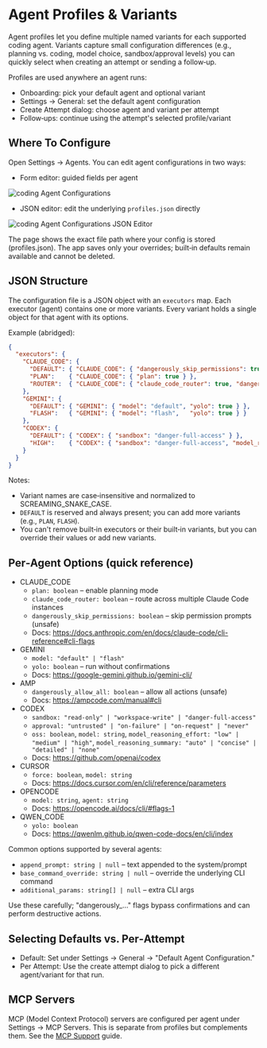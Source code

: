 # Agent Profiles & Variants

Agent profiles let you define multiple named variants for each supported coding agent. Variants capture small configuration differences (e.g., planning vs. coding, model choice, sandbox/approval levels) you can quickly select when creating an attempt or sending a follow‑up.

Profiles are used anywhere an agent runs:

- Onboarding: pick your default agent and optional variant
- Settings → General: set the default agent configuration
- Create Attempt dialog: choose agent and variant per attempt
- Follow‑ups: continue using the attempt's selected profile/variant

## Where To Configure

Open Settings → Agents. You can edit agent configurations in two ways:

- Form editor: guided fields per agent

![coding Agent Configurations](/images/coding-agent-configurations.png)

- JSON editor: edit the underlying `profiles.json` directly

![coding Agent Configurations JSON Editor](/images/coding-agent-configurations-json.png)

The page shows the exact file path where your config is stored (profiles.json). The app saves only your overrides; built‑in defaults remain available and cannot be deleted.

## JSON Structure

The configuration file is a JSON object with an `executors` map. Each executor (agent) contains one or more variants. Every variant holds a single object for that agent with its options.

Example (abridged):

```json
{
  "executors": {
    "CLAUDE_CODE": {
      "DEFAULT": { "CLAUDE_CODE": { "dangerously_skip_permissions": true } },
      "PLAN":    { "CLAUDE_CODE": { "plan": true } },
      "ROUTER":  { "CLAUDE_CODE": { "claude_code_router": true, "dangerously_skip_permissions": true } }
    },
    "GEMINI": {
      "DEFAULT": { "GEMINI": { "model": "default", "yolo": true } },
      "FLASH":   { "GEMINI": { "model": "flash",   "yolo": true } }
    },
    "CODEX": {
      "DEFAULT": { "CODEX": { "sandbox": "danger-full-access" } },
      "HIGH":    { "CODEX": { "sandbox": "danger-full-access", "model_reasoning_effort": "high" } }
    }
  }
}
```

Notes:

- Variant names are case‑insensitive and normalized to SCREAMING_SNAKE_CASE.
- `DEFAULT` is reserved and always present; you can add more variants (e.g., `PLAN`, `FLASH`).
- You can't remove built‑in executors or their built‑in variants, but you can override their values or add new variants.

## Per‑Agent Options (quick reference)

- CLAUDE_CODE
  - `plan: boolean` – enable planning mode
  - `claude_code_router: boolean` – route across multiple Claude Code instances
  - `dangerously_skip_permissions: boolean` – skip permission prompts (unsafe)
  - Docs: https://docs.anthropic.com/en/docs/claude-code/cli-reference#cli-flags
- GEMINI
  - `model: "default" | "flash"`
  - `yolo: boolean` – run without confirmations
  - Docs: https://google-gemini.github.io/gemini-cli/
- AMP
  - `dangerously_allow_all: boolean` – allow all actions (unsafe)
  - Docs: https://ampcode.com/manual#cli
- CODEX
  - `sandbox: "read-only" | "workspace-write" | "danger-full-access"`
  - `approval: "untrusted" | "on-failure" | "on-request" | "never"`
  - `oss: boolean`, `model: string`, `model_reasoning_effort: "low" | "medium" | "high"`, `model_reasoning_summary: "auto" | "concise" | "detailed" | "none"`
  - Docs: https://github.com/openai/codex
- CURSOR
  - `force: boolean`, `model: string`
  - Docs: https://docs.cursor.com/en/cli/reference/parameters
- OPENCODE
  - `model: string`, `agent: string`
  - Docs: https://opencode.ai/docs/cli/#flags-1
- QWEN_CODE
  - `yolo: boolean`
  - Docs: https://qwenlm.github.io/qwen-code-docs/en/cli/index

Common options supported by several agents:

- `append_prompt: string | null` – text appended to the system/prompt
- `base_command_override: string | null` – override the underlying CLI command
- `additional_params: string[] | null` – extra CLI args

Use these carefully; "dangerously_…" flags bypass confirmations and can perform destructive actions.

## Selecting Defaults vs. Per‑Attempt

- Default: Set under Settings → General → "Default Agent Configuration."
- Per Attempt: Use the create attempt dialog to pick a different agent/variant for that run.

## MCP Servers

MCP (Model Context Protocol) servers are configured per agent under Settings → MCP Servers. This is separate from profiles but complements them. See the [MCP Support](/user-guide/vibe-kanban-mcp-server) guide.
